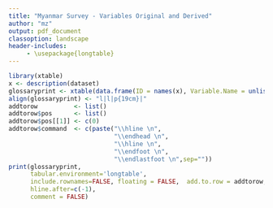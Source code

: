 ---
title: "Myanmar Survey - Variables Original and Derived"
author: "mz"
output: pdf_document
classoption: landscape
header-includes:
     - \usepackage{longtable}
---

<!-- Just list of original variables in dataset. -->

```{r xtable, results="asis", echo = FALSE}
library(xtable)
x <- description(dataset)
glossaryprint <- xtable(data.frame(ID = names(x), Variable.Name = unlist(x)))
align(glossaryprint) <- "l|l|p{19cm}|"
addtorow          <- list()
addtorow$pos      <- list()
addtorow$pos[[1]] <- c(0)
addtorow$command  <- c(paste("\\hline \n",
                             "\\endhead \n",
                             "\\hline \n",
                             "\\endfoot \n",
                             "\\endlastfoot \n",sep=""))
print(glossaryprint,  
      tabular.environment='longtable', 
      include.rownames=FALSE, floating = FALSE,  add.to.row = addtorow,
      hline.after=c(-1),
      comment = FALSE)
```